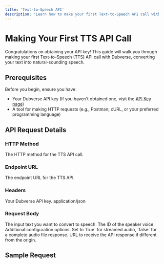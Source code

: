 ```yaml
---
title: 'Text-to-Speech API'
description: 'Learn how to make your first Text-to-Speech API call with Dubverse'
---
```


# Making Your First TTS API Call

Congratulations on obtaining your API key! This guide will walk you through making your first Text-to-Speech (TTS) API call with Dubverse, converting your text into natural-sounding speech.

## Prerequisites

Before you begin, ensure you have:

- Your Dubverse API key (If you haven't obtained one, visit the [API Key page](/api-key))
- A tool for making HTTP requests (e.g., Postman, cURL, or your preferred programming language)

## API Request Details

### HTTP Method

<ParamField query="POST" type="string" required>
  The HTTP method for the TTS API call.
</ParamField>

### Endpoint URL

<ParamField query="https://macaque.dubverse.ai/api/merlin/services/tts" type="string" required>
  The endpoint URL for the TTS API.
</ParamField>

### Headers

<ParamField header="X-API-Key" type="string" required>
  Your Dubverse API key.
</ParamField>

<ParamField header="Content-Type" type="string" required>
  application/json
</ParamField>

### Request Body

<ParamField body="text" type="string" required>
  The input text you want to convert to speech.
</ParamField>

<ParamField body="speaker" type="number" required>
  The ID of the speaker voice.
</ParamField>

<ParamField body="config" type="object">
  Additional configuration options.
  <Expandable title="config">
    <ParamField body="use_streaming_response" type="boolean">
      Set to `true` for streamed audio, `false` for a complete audio file response.
    </ParamField>
  </Expandable>
</ParamField>

<ParamField body="callback_url" type="string">
  URL to receive the API response if different from the origin.
</ParamField>

## Sample Request

<CodeGroup>
